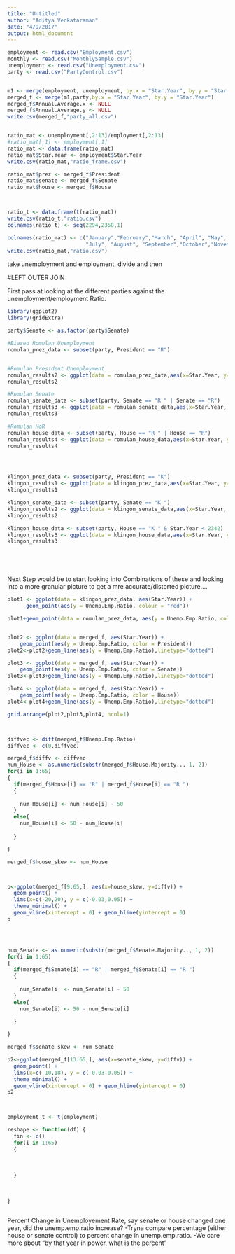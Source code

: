 ```yaml
---
title: "Untitled"
author: "Aditya Venkataraman"
date: "4/9/2017"
output: html_document
---
```


```r
employment <- read.csv("Employment.csv")
monthly <- read.csv("MonthlySample.csv")
unemployment <- read.csv("Unemployment.csv")
party <- read.csv("PartyControl.csv")


m1 <- merge(employment, unemployment, by.x = "Star.Year", by.y = "Star.Year")
merged_f <- merge(m1,party,by.x = "Star.Year", by.y = "Star.Year")
merged_f$Annual.Average.x <- NULL
merged_f$Annual.Average.y <- NULL
write.csv(merged_f,"party_all.csv")


ratio_mat <- unemployment[,2:13]/employment[,2:13]
#ratio_mat[,1] <- employment[,1]
ratio_mat <- data.frame(ratio_mat)
ratio_mat$Star.Year <- employment$Star.Year
write.csv(ratio_mat,"ratio_frame.csv")

ratio_mat$prez <- merged_f$President
ratio_mat$senate <- merged_f$Senate
ratio_mat$house <- merged_f$House



ratio_t <- data.frame(t(ratio_mat))
write.csv(ratio_t,"ratio.csv")
colnames(ratio_t) <- seq(2294,2358,1)

colnames(ratio_mat) <- c("January","February","March", "April", "May", "June",
                         "July", "August", "September","October","November","December","Star.Year")
write.csv(ratio_mat,"ratio.csv")

```


take unemployment and employment, divide and then 

#LEFT OUTER JOIN

First pass at looking at the different parties against the unemployment/employment Ratio. 

```r
library(ggplot2)
library(gridExtra)

party$Senate <- as.factor(party$Senate)

#Biased Romulan Unemployment
romulan_prez_data <- subset(party, President == "R")


#Romulan President Unemployment
romulan_results2 <- ggplot(data = romulan_prez_data,aes(x=Star.Year, y=Unemp.Emp.Ratio))+geom_line()
romulan_results2

#Romulan Senate
romulan_senate_data <- subset(party, Senate == "R " | Senate == "R")
romulan_results3 <- ggplot(data = romulan_senate_data,aes(x=Star.Year, y=Unemp.Emp.Ratio))+geom_line()
romulan_results3

#Romulan HoR
romulan_house_data <- subset(party, House == "R " | House == "R")
romulan_results4 <- ggplot(data = romulan_house_data,aes(x=Star.Year, y=Unemp.Emp.Ratio))+geom_line()
romulan_results4




klingon_prez_data <- subset(party, President == "K")
klingon_results1 <- ggplot(data = klingon_prez_data,aes(x=Star.Year, y=Unemp.Emp.Ratio))+geom_line()
klingon_results1

klingon_senate_data <- subset(party, Senate == "K ")
klingon_results2 <- ggplot(data = klingon_senate_data,aes(x=Star.Year, y=Unemp.Emp.Ratio))+geom_line()
klingon_results2

klingon_house_data <- subset(party, House == "K " & Star.Year < 2342)
klingon_results3 <- ggplot(data = klingon_house_data,aes(x=Star.Year, y=Unemp.Emp.Ratio))+geom_line()
klingon_results3






```


Next Step would be to start looking into Combinations of these and looking into a more granular picture to get a mre accurate/distorted picture....

```r


plot1 <- ggplot(data = klingon_prez_data, aes(Star.Year)) + 
      geom_point(aes(y = Unemp.Emp.Ratio, colour = "red"))

plot1+geom_point(data = romulan_prez_data, aes(y = Unemp.Emp.Ratio, colour = "blue"))


plot2 <- ggplot(data = merged_f, aes(Star.Year)) + 
    geom_point(aes(y = Unemp.Emp.Ratio, color = President))
plot2<-plot2+geom_line(aes(y = Unemp.Emp.Ratio),linetype="dotted")

plot3 <- ggplot(data = merged_f, aes(Star.Year)) + 
    geom_point(aes(y = Unemp.Emp.Ratio, color = Senate))
plot3<-plot3+geom_line(aes(y = Unemp.Emp.Ratio),linetype="dotted")

plot4 <- ggplot(data = merged_f, aes(Star.Year)) + 
    geom_point(aes(y = Unemp.Emp.Ratio, color = House))
plot4<-plot4+geom_line(aes(y = Unemp.Emp.Ratio),linetype="dotted")

grid.arrange(plot2,plot3,plot4, ncol=1)



diffvec <- diff(merged_f$Unemp.Emp.Ratio)
diffvec <- c(0,diffvec)

merged_f$diffv <- diffvec
num_House <- as.numeric(substr(merged_f$House.Majority.., 1, 2))
for(i in 1:65) 
{
  if(merged_f$House[i] == "R" | merged_f$House[i] == "R ")
  {
    
    num_House[i] <- num_House[i] - 50
  }
  else{
    num_House[i] <- 50 - num_House[i] 
    
  }

}

merged_f$house_skew <- num_House



p<-ggplot(merged_f[9:65,], aes(x=house_skew, y=diffv)) +
  geom_point() +
  lims(x=c(-20,20), y = c(-0.03,0.05)) +
  theme_minimal() +  
  geom_vline(xintercept = 0) + geom_hline(yintercept = 0) 
p




num_Senate <- as.numeric(substr(merged_f$Senate.Majority.., 1, 2))
for(i in 1:65) 
{
  if(merged_f$Senate[i] == "R" | merged_f$Senate[i] == "R ")
  {
    
    num_Senate[i] <- num_Senate[i] - 50
  }
  else{
    num_Senate[i] <- 50 - num_Senate[i] 
    
  }

}

merged_f$senate_skew <- num_Senate

p2<-ggplot(merged_f[13:65,], aes(x=senate_skew, y=diffv)) +
  geom_point() +
  lims(x=c(-10,18), y = c(-0.03,0.05)) +
  theme_minimal() +  
  geom_vline(xintercept = 0) + geom_hline(yintercept = 0) 
p2



employment_t <- t(employment)

reshape <- function(df) {
  fin <- c()
  for(i in 1:65)
  {
    
    
    
  }

  
  
}



```


Percent Change in Unemployement Rate, say senate or house changed one year, did the unemp.emp.ratio increase?
  -Tryna compare percentage (either house or senate control) to percent change in unemp.emp.ratio.
  -We care more about "by that year in power, what is the percent"
